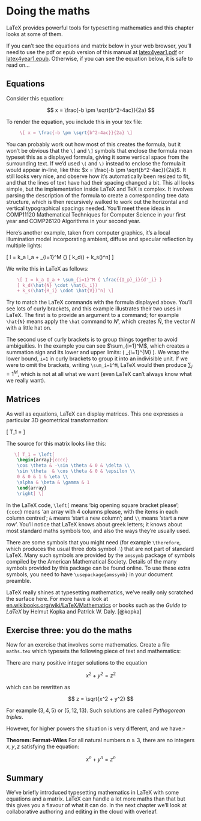 # Doing the maths {#maths}

LaTeX provides powerful tools for typesetting mathematics and this chapter looks at some of them.

<!--
```block2
If you want to cross-reference figures or tables generated from a code chunk, please make sure the chunk label only contains _alphanumeric_ characters (a-z, A-Z, 0-9), slashes (/), or dashes (-).
```

see https://bookdown.org/yihui/bookdown/custom-blocks.html and corresponding yaml file

https://github.com/rstudio/bookdown/blob/master/inst/examples/_output.yml
-->

If you can't see the equations and matrix below in your web browser, you'll need to use the pdf or epub version of this manual at [latex4year1.pdf](https://latex4year1.netlify.app/latex4year1.pdf) or [latex4year1.epub](https://latex4year1.netlify.app/latex4year1.epub). Otherwise, if you can see the equation below, it is safe to read on...

## Equations {#equations}
Consider this equation:

$$ x = \frac{-b \pm \sqrt{b^2-4ac}}{2a} $$

To render the equation, you include this in your tex file:

```tex
     \[ x = \frac{-b \pm \sqrt{b^2-4ac}}{2a} \]
```

You can probably work out how most of this creates the formula, but it won't be obvious that the `\[` and  `\]` symbols that enclose the formula mean typeset this as a displayed formula, giving it some vertical space from the surrounding text. If we'd used `\(` and `\)` instead to enclose the formula it would appear in-line, like this: $x = \frac{-b \pm \sqrt{b^2-4ac}}{2a}$. It still looks very nice, and observe how it's automatically been resized to fit, and that the lines of text have had their spacing changed a bit. This all looks simple, but the implementation inside LaTeX and TeX is complex. It involves parsing the description of the formula to create a corresponding tree data structure, which is then recursively walked to work out the horizontal and vertical typographical spacings needed. You'll meet these ideas in COMP11120 Mathematical Techniques for Computer Science in your first year and COMP26120 Algorithms in your second year.

Here's another example, taken from computer graphics, it's a local illumination model incorporating ambient, diffuse and specular reflection by multiple lights:


\[ I = k_a I_a + \sum_{i=1}^M {\frac{{I_p}_i}{d'_i}} [ k_d(\hat{N}\cdot\hat{L_i}) + k_s(\hat{R_i}\cdot\hat{V})^n] \]

We write this in LaTeX as follows:

```tex
    \[ I = k_a I_a + \sum_{i=1}^M { \frac{{I_p}_i}{d'_i} }
    [ k_d(\hat{N} \cdot \hat{L_i})
    + k_s(\hat{R_i} \cdot \hat{V})^n] \]
```

Try to match the LaTeX commands with the formula displayed above. You'll see lots of curly brackets, and this example illustrates their two uses in LaTeX. The first is to provide an argument to a command; for example `\hat{N}` means apply the `\hat` command to $N$', which creates $\hat{N}$, the vector $N$ with a little hat on.

The second use of curly brackets is to group things together to avoid ambiguities. In the example you can see $\sum_{i=1}^M$, which creates a summation sign and its lower and upper limits: \( \sum_{i=1}^{M} \). We wrap the lower bound, `i=1` in curly brackets to group it into an indivisible unit. If we were to omit the brackets, writing `\sum_i=1^M`, LaTeX would then produce $\sum_i=1^M$, which is not at all what we want (even LaTeX can't always know what we really want).

## Matrices {#matrix}
As well as equations, LaTeX can display matrices. This one expresses a particular 3D geometrical transformation:

\[ T_1 = \left[
 \begin{array}{cccc}
 \cos \theta & -\sin \theta & 0 & \delta \\
 \sin \theta  & \cos \theta & 0 & \epsilon \\
 0 & 0 & 1 & \eta \\
 \alpha & \beta & \gamma & 1
 \end{array}
 \right] \]

 The source for this matrix looks like this:

 ```tex
    \[ T_1 = \left[
     \begin{array}{cccc}
     \cos \theta & -\sin \theta & 0 & \delta \\
     \sin \theta  & \cos \theta & 0 & \epsilon \\
     0 & 0 & 1 & \eta \\
     \alpha & \beta & \gamma & 1
     \end{array}
     \right] \]
 ```

In the LaTeX code, `\left[` means ‘big opening square bracket please’; `{cccc}` means ‘an array with 4 columns please, with the items in each column centred’; `&` means ‘start a new column’; and `\\` means ‘start a new row’. You’ll notice that LaTeX knows about greek letters; it knows about most standard maths symbols too, and also the ways they’re usually used.

There are some symbols that you might need (for example `\therefore`, which produces the usual three dots symbol ∴) that are not part of standard LaTeX. Many such symbols are provided by the `amssymb` package of symbols compiled by the American Mathematical Society. Details of the many symbols provided by this package can be found online. To use these extra symbols, you need to have `\usepackage{amssymb}` in your document preamble.

LaTeX really shines at typesetting mathematics, we've really only scratched the surface here. For more have a look at
[en.wikibooks.org/wiki/LaTeX/Mathematics](https://en.wikibooks.org/wiki/LaTeX/Mathematics) or  books such as the *Guide to LaTeX* by Helmut Kopka and Patrick W. Daly. [@kopka]




<!-- integrals

## Calculus Integrals differential calculus

## Integrals
We can also have integrals using:

\(\int_a^{a'}f.dt\)

\( v^2=2\int f.ds+C\)

fourier transform

page 149 of 17 equations that changed the world


https://www.claymath.org/content/folios-144-145-aal-adm

\[ \int_a^b f(x)\,dx.\]

\[ f(x,y)\,dx\,dy.\]

-->



## Exercise three: you do the maths {#ex3}

Now for an exercise that involves some mathematics. Create a file `maths.tex` which typesets the following piece of text and mathematics:

There are many positive integer solutions to the equation

$$ x^2 + y^2 =  z^2 $$

which can be rewritten as

$$ z = \sqrt{x^2 + y^2} $$

For example $(3,4, 5)$ or $(5,12,13)$. Such solutions are called *Pythagorean triples*.

However, for higher powers the situation is very different, and we have:-

**Theorem: Fermat-Wiles**
For all natural numbers $n ≥ 3$, there are no integers $x,y,z$ satisfying the equation:

$$ x^n + y^n = z^n $$

## Summary {#mathconc}

We've briefly introduced typesetting mathematics in LaTeX with some equations and a matrix. LaTeX can handle a lot more maths than that but this gives you a flavour of what it can do. In the next chapter we'll look at collaborative authoring and editing in the cloud with overleaf.
